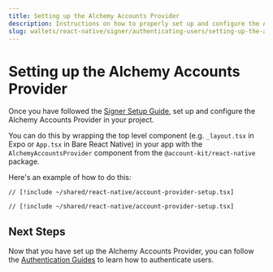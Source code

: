 ```yaml
---
title: Setting up the Alchemy Accounts Provider
description: Instructions on how to properly set up and configure the Alchemy Accounts Provider for your React Native application.
slug: wallets/react-native/signer/authenticating-users/setting-up-the-accounts-provider
---
```


# Setting up the Alchemy Accounts Provider

<Markdown src="../../../../shared/react-native/setup-guides-snippet.mdx" />

Once you have followed the [Signer Setup Guide](/wallets/react-native/signer/setup-guide), set up and configure the Alchemy Accounts Provider in your project.

You can do this by wrapping the top level component (e.g. `_layout.tsx` in Expo or `App.tsx` in Bare React Native) in your app with the `AlchemyAccountsProvider` component from the `@account-kit/react-native` package.

Here's an example of how to do this:

<CodeBlocks>

```tsx [_layout.tsx (Expo)] twoslash
// [!include ~/shared/react-native/account-provider-setup.tsx]
```

```tsx [App.tsx (Bare React Native)] twoslash
// [!include ~/shared/react-native/account-provider-setup.tsx]
```

</CodeBlocks>

## Next Steps

Now that you have set up the Alchemy Accounts Provider, you can follow the [Authentication Guides](/wallets/react-native/signer/authenticating-users/authenticating-with-otp) to learn how to authenticate users.
